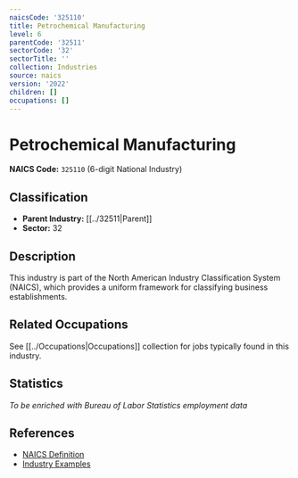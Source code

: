 ```yaml
---
naicsCode: '325110'
title: Petrochemical Manufacturing
level: 6
parentCode: '32511'
sectorCode: '32'
sectorTitle: ''
collection: Industries
source: naics
version: '2022'
children: []
occupations: []
---
```

# Petrochemical Manufacturing

**NAICS Code:** `325110` (6-digit National Industry)

## Classification

- **Parent Industry:** [[../32511|Parent]]
- **Sector:** 32

## Description

This industry is part of the North American Industry Classification System (NAICS), which provides a uniform framework for classifying business establishments.

## Related Occupations

See [[../Occupations|Occupations]] collection for jobs typically found in this industry.

## Statistics

*To be enriched with Bureau of Labor Statistics employment data*

## References

- [NAICS Definition](https://www.census.gov/naics/)
- [Industry Examples](https://www.census.gov/naics/2022NAICS/)
